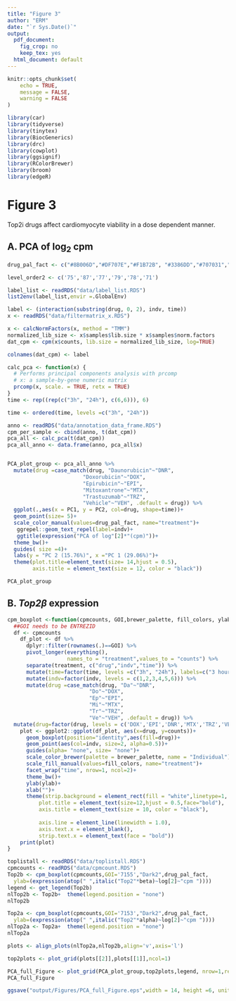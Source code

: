 ```yaml
---
title: "Figure 3"
author: "ERM"
date: "`r Sys.Date()`"
output:
  pdf_document: 
    fig_crop: no
    keep_tex: yes
  html_document: default
---
```


```r
knitr::opts_chunk$set(
	echo = TRUE,
	message = FALSE,
	warning = FALSE
)
```

```r
library(car)
library(tidyverse)
library(tinytex)
library(BiocGenerics)
library(drc)
library(cowplot)
library(ggsignif)
library(RColorBrewer)
library(broom)
library(edgeR)

```

# Figure 3

Top2i drugs affect cardiomyocyte viability in a dose dependent manner.

## A. PCA of log~2~ cpm

```r
drug_pal_fact <- c("#8B006D","#DF707E","#F1B72B", "#3386DD","#707031","#41B333")

level_order2 <- c('75','87','77','79','78','71')

label_list <- readRDS("data/label_list.RDS")
list2env(label_list,envir =.GlobalEnv)

label <- (interaction(substring(drug, 0, 2), indv, time))
x <- readRDS("data/filtermatrix_x.RDS")

x <- calcNormFactors(x, method = "TMM")
normalized_lib_size <- x$samples$lib.size * x$samples$norm.factors
dat_cpm <- cpm(x$counts, lib.size = normalized_lib_size, log=TRUE)

colnames(dat_cpm) <- label

calc_pca <- function(x) {
  # Performs principal components analysis with prcomp
  # x: a sample-by-gene numeric matrix
  prcomp(x, scale. = TRUE, retx = TRUE)
}
time <- rep((rep(c("3h", "24h"), c(6,6))), 6) 

time <- ordered(time, levels =c("3h", "24h"))

anno <- readRDS("data/annotation_data_frame.RDS")
cpm_per_sample <- cbind(anno, t(dat_cpm)) 
pca_all <- calc_pca(t(dat_cpm))
pca_all_anno <- data.frame(anno, pca_all$x)


PCA_plot_group <- pca_all_anno %>%
  mutate(drug =case_match(drug, "Daunorubicin"~"DNR",
                        "Doxorubicin"~"DOX",
                        "Epirubicin"~"EPI",
                        "Mitoxantrone"~"MTX",
                        "Trastuzumab"~"TRZ",
                        "Vehicle"~"VEH", .default = drug)) %>%
  ggplot(.,aes(x = PC1, y = PC2, col=drug, shape=time))+
  geom_point(size= 5)+
  scale_color_manual(values=drug_pal_fact, name="treatment")+
   ggrepel::geom_text_repel(label=indv)+
   ggtitle(expression("PCA of log"[2]*"(cpm)"))+
  theme_bw()+
  guides( size =4)+
  labs(y = "PC 2 (15.76%)", x ="PC 1 (29.06%)")+
  theme(plot.title=element_text(size= 14,hjust = 0.5),
        axis.title = element_text(size = 12, color = "black"))

PCA_plot_group

```


## B. *Top2*$\beta$ expression

```r
cpm_boxplot <-function(cpmcounts, GOI,brewer_palette, fill_colors, ylab) {
  ##GOI needs to be ENTREZID
  df <- cpmcounts
    df_plot <- df %>% 
      dplyr::filter(rownames(.)==GOI) %>%
      pivot_longer(everything(),
                   names_to = "treatment",values_to = "counts") %>%
      separate(treatment, c("drug","indv","time")) %>%
      mutate(time=factor(time, levels =c("3h", "24h"), labels=c("3 hours","24 hours"))) %>%
      mutate(indv=factor(indv, levels = c(1,2,3,4,5,6))) %>%
      mutate(drug =case_match(drug, "Da"~"DNR",
                          "Do"~"DOX",
                          "Ep"~"EPI",
                          "Mi"~"MTX",
                          "Tr"~"TRZ",
                          "Ve"~"VEH", .default = drug)) %>%
  mutate(drug=factor(drug, levels = c('DOX','EPI','DNR','MTX','TRZ','VEH')))
    plot <- ggplot2::ggplot(df_plot, aes(x=drug, y=counts))+
      geom_boxplot(position="identity",aes(fill=drug))+
      geom_point(aes(col=indv, size=2, alpha=0.5))+
      guides(alpha= "none", size= "none")+
      scale_color_brewer(palette = brewer_palette, name = "Individual")+
      scale_fill_manual(values=fill_colors, name="treatment")+
      facet_wrap("time", nrow=1, ncol=2)+
      theme_bw()+
      ylab(ylab)+
      xlab("")+
      theme(strip.background = element_rect(fill = "white",linetype=1, linewidth = 0.5),
          plot.title = element_text(size=12,hjust = 0.5,face="bold"),
          axis.title = element_text(size = 10, color = "black"),
          
          axis.line = element_line(linewidth = 1.0),
          axis.text.x = element_blank(),
          strip.text.x = element_text(face = "bold"))
    print(plot)
}
```


```r

toplistall <- readRDS("data/toplistall.RDS") 
cpmcounts <- readRDS("data/cpmcount.RDS")
Top2b <- cpm_boxplot(cpmcounts,GOI='7155',"Dark2",drug_pal_fact,
  ylab=(expression(atop(" ",italic("Top2"*beta)~log[2]~"cpm ")))) 
legend <- get_legend(Top2b)
nlTop2b <- Top2b+  theme(legend.position = "none")
nlTop2b

```

```r

Top2a <- cpm_boxplot(cpmcounts,GOI='7153',"Dark2",drug_pal_fact,
  ylab=(expression(atop(" ",italic("Top2"*alpha)~log[2]~"cpm "))))
nlTop2a <- Top2a+  theme(legend.position = "none")
nlTop2a

```


```r
plots <- align_plots(nlTop2a,nlTop2b,align='v',axis='l')

top2plots <- plot_grid(plots[[2]],plots[[1]],ncol=1)

PCA_full_Figure <- plot_grid(PCA_plot_group,top2plots,legend, nrow=1,rel_widths = c(7,6,1), rel_heights = c(1,.5,1.1),scale=c(1,.8,1))
PCA_full_Figure

ggsave("output/Figures/PCA_full_Figure.eps",width = 14, height =6, units = "in")
```



